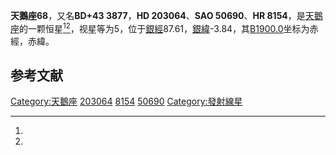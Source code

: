 {{Starbox begin
| name = 天鵝座68
}}
{{Starbox observe
| epoch = [[J2000.0|J2000.0]]
| constell = [[天鵝座|天鵝座]]<ref name=SIMBAD>{{cite web
 | url=http://simbad.u-strasbg.fr/simbad/sim-id?Ident=HR+8154
 | title =Pulsating variable Star
 | publisher=Centre de Données astronomiques de Strasbourg
 | work=SIMBAD
 | accessdate=2012-07-13}}</ref><ref name=DATA>{{cite web
 | url=http://vizier.u-strasbg.fr/viz-bin/VizieR-5?-out.add=.&-source=5050&-corr=PK=HR&-out.max=9999&HR=8154
 | title=VizieR Detailed Page
 | accessdate=2012-07-13
 | archive-date=2016-03-04
 | archive-url=https://web.archive.org/web/20160304234751/http://vizier.u-strasbg.fr/viz-bin/VizieR-5?-out.add=.&-source=5050&-corr=PK=HR&-out.max=9999&HR=8154
 | dead-url=no
 }}</ref>
| 星官 = 
| ra = {{RA|21|18|27.2}}<ref name=SIMBAD /><ref name=DATA />
| dec = {{DEC|+43|56|45}}<ref name=SIMBAD /><ref name=DATA />
| appmag_v = 5<ref name=SIMBAD /><ref name=DATA />
}}
{{Starbox character
| class = O7.5III:n((f))<ref name=SIMBAD /><ref name=DATA />
| b-v = -0.01<ref name=SIMBAD /><ref name=DATA />
| u-b = -0.94<ref name=SIMBAD /><ref name=DATA />
| r-i = <ref name=SIMBAD /><ref name=DATA />
| variable = 
}}
{{Starbox astrometry
| radial_v = -0.94
| prop_mo_ra = 1
| parallax = 
| p_error = 
}}
{{Starbox catalog
| names =BD+43 3877，[[SAO星表|SAO]] 50690，[[HD星表|HD]] 203064，[[HR星表|HR]] 8154}}
{{Starbox reference |Simbad=HR+8154}}
{{Starbox end}}

'''天鵝座68'''，又名'''BD+43 3877'''，'''HD 203064'''、'''SAO 50690'''、'''HR 8154'''，是[[天鵝座|天鵝座]]的一颗恒星<ref name=SIMBAD /><ref name=DATA />，视星等为5，位于[[銀道座標系|銀經]]87.61，[[銀道座標系|銀緯]]-3.84，其[[B1900.0|B1900.0]]坐标为赤經{{RA|21|14|43.4}}，赤緯{{DEC|+43|-3.84|30}}。

== 参考文献 ==
{{reflist}}

{{star-stub}}

{{天鵝座恒星}}
[[Category:天鵝座|Category:天鵝座]]
[[Category:HD和HDE天體|203064]]
[[Category:HR天體|8154]]
[[Category:SAO天體|50690]]
[[Category:發射線星|Category:發射線星]]